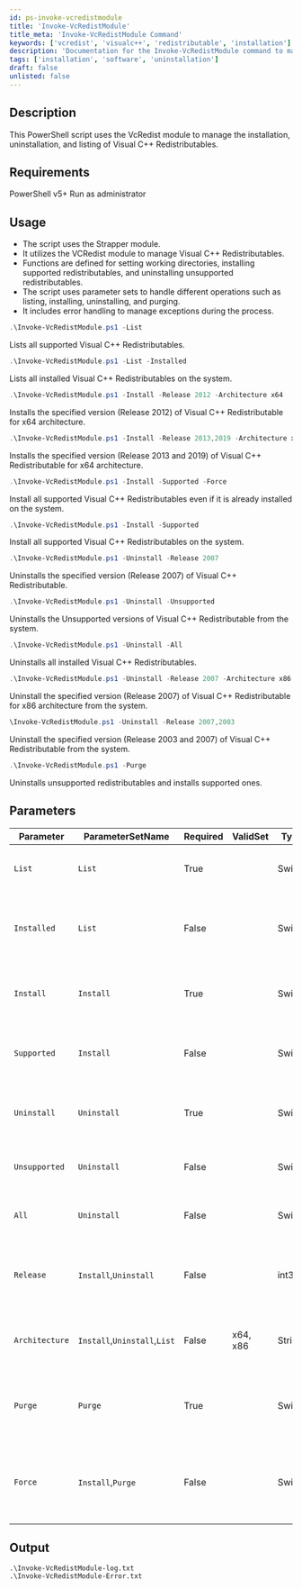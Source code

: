 ```yaml
---
id: ps-invoke-vcredistmodule
title: 'Invoke-VcRedistModule'
title_meta: 'Invoke-VcRedistModule Command'
keywords: ['vcredist', 'visualc++', 'redistributable', 'installation']
description: 'Documentation for the Invoke-VcRedistModule command to manage the installation, uninstallation, and listing of Visual C++ Redistributables.'
tags: ['installation', 'software', 'uninstallation']
draft: false
unlisted: false
---
```

## Description
This PowerShell script uses the VcRedist module to manage the installation, uninstallation, and listing of Visual C++ Redistributables.

## Requirements
PowerShell v5+
Run as administrator

## Usage
- The script uses the Strapper module.
- It utilizes the VCRedist module to manage Visual C++ Redistributables.
- Functions are defined for setting working directories, installing supported redistributables, and uninstalling unsupported redistributables.
- The script uses parameter sets to handle different operations such as listing, installing, uninstalling, and purging.
- It includes error handling to manage exceptions during the process.


```powershell
.\Invoke-VcRedistModule.ps1 -List
````
Lists all supported Visual C++ Redistributables.

```powershell
.\Invoke-VcRedistModule.ps1 -List -Installed
````
Lists all installed Visual C++ Redistributables on the system.

```powershell
.\Invoke-VcRedistModule.ps1 -Install -Release 2012 -Architecture x64
````
Installs the specified version (Release 2012) of Visual C++ Redistributable for x64 architecture.

```powershell
.\Invoke-VcRedistModule.ps1 -Install -Release 2013,2019 -Architecture x64
````
Installs the specified version (Release 2013 and 2019) of Visual C++ Redistributable for x64 architecture.

```powershell
.\Invoke-VcRedistModule.ps1 -Install -Supported -Force
````
Install all supported Visual C++ Redistributables even if it is already installed on the system.

```powershell
.\Invoke-VcRedistModule.ps1 -Install -Supported
````
Install all supported Visual C++ Redistributables on the system.

```powershell
.\Invoke-VcRedistModule.ps1 -Uninstall -Release 2007
````
Uninstalls the specified version (Release 2007) of Visual C++ Redistributable.

```powershell
.\Invoke-VcRedistModule.ps1 -Uninstall -Unsupported
````
Uninstalls the Unsupported versions of Visual C++ Redistributable from the system.

```powershell
.\Invoke-VcRedistModule.ps1 -Uninstall -All
````
Uninstalls all installed Visual C++ Redistributables.

```powershell
.\Invoke-VcRedistModule.ps1 -Uninstall -Release 2007 -Architecture x86
````
Uninstall the specified version (Release 2007) of Visual C++ Redistributable for x86 architecture from the system.

```powershell
\Invoke-VcRedistModule.ps1 -Uninstall -Release 2007,2003
````
Uninstall the specified version (Release 2003 and 2007) of Visual C++ Redistributable from the system.

```powershell
.\Invoke-VcRedistModule.ps1 -Purge
````
Uninstalls unsupported redistributables and installs supported ones.

## Parameters
| Parameter         | ParameterSetName             | Required  | ValidSet  | Type      | Description                                                                                            |
| ----------------- | -----------------------------| --------- | --------- | --------- | ------------------------------------------------------------------------------------------------------ |
| `List`            | `List`                       | True      |           | Switch    | Lists the supported Visual C++ Redistributables.                                                       |
| `Installed`       | `List`                       | False     |           | Switch    | Lists the Visual C++ Redistributables currently installed on the system.                               |
| `Install`         | `Install`                    | True      |           | Switch    | Installs a specified version of Visual C++ Redistributable.                                            |
| `Supported`       | `Install`                    | False     |           | Switch    | Installs the supported version of Visual C++ Redistributable.                                          |
| `Uninstall`       | `Uninstall`                  | True      |           | Switch    | Uninstalls a specified version of Visual C++ Redistributable.                                          |
| `Unsupported`     | `Uninstall`                  | False     |           | Switch    | Uninstalls any unsupported Visual C++ Redistributable.                                                 |
| `All`             | `Uninstall`                  | False     |           | Switch    | Uninstalls all installed Visual C++ Redistributables.                                                  |
| `Release`         | `Install`,`Uninstall`        | False     |           | int32[]   | Specifies the release version of Visual C++ Redistributable to install or uninstall.                   |
| `Architecture`    | `Install`,`Uninstall`,`List` | False     |x64, x86   | String    | Specifies the architecture (x64 or x86) for Visual C++ Redistributable.                                |
| `Purge`           | `Purge`                      | True      |           | Switch    | Uninstalls unsupported Visual C++ Redistributables and installs supported ones.                        |
| `Force`           | `Install`,`Purge`            | False     |           | Switch    | Perform an installation of a Visual C++ Redistributable even if it is already installed on the system. |


## Output
    .\Invoke-VcRedistModule-log.txt
    .\Invoke-VcRedistModule-Error.txt









